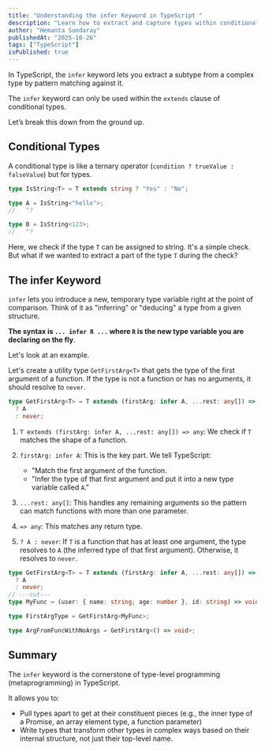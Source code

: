 ```yaml
---
title: "Understanding the infer Keyword in TypeScript "
description: "Learn how to extract and capture types within conditional types using the infer keyword."
author: "Hemanta Sundaray"
publishedAt: "2025-10-26"
tags: ["TypeScript"]
isPublished: true
---
```



In TypeScript, the `infer` keyword lets you extract a subtype from a complex type by pattern matching against it.

<Note>

The `infer` keyword can only be used within the `extends` clause of conditional types.

</Note>

Let’s break this down from the ground up.

## Conditional Types

A conditional type is like a ternary operator (`condition ? trueValue : falseValue`) but for types.

```ts twoslash title="TypeScript"
type IsString<T> = T extends string ? "Yes" : "No";

type A = IsString<"hello">;
//   ^?

type B = IsString<123>;
//   ^?
```

Here, we check if the type `T` can be assigned to string. It's a simple check. But what if we wanted to extract a part of the type `T` during the check?

## The infer Keyword

`infer` lets you introduce a new, temporary type variable right at the point of comparison. Think of it as "inferring" or "deducing" a type from a given structure.

**The syntax is `... infer R ...` where `R` is the new type variable you are declaring on the fly**.

Let's look at an example.

Let's create a utility type `GetFirstArg<T>` that gets the type of the first argument of a function. If the type is not a function or has no arguments, it should resolve to `never`.

```ts twoslash title="TypeScript"
type GetFirstArg<T> = T extends (firstArg: infer A, ...rest: any[]) => any
  ? A
  : never;
```

1. `T extends (firstArg: infer A, ...rest: any[]) => any`: We check if `T` matches the shape of a function.

2. `firstArg: infer A`: This is the key part. We tell TypeScript:
   - "Match the first argument of the function.
   - "Infer the type of that first argument and put it into a new type variable called `A`."

3. `...rest: any[]`: This handles any remaining arguments so the pattern can match functions with more than one parameter.

4. `=> any`: This matches any return type.

5. `? A : never`: If `T` is a function that has at least one argument, the type resolves to `A` (the inferred type of that first argument). Otherwise, it resolves to `never`.

```ts twoslash title="TypeScript"
type GetFirstArg<T> = T extends (firstArg: infer A, ...rest: any[]) => any
  ? A
  : never;
// ---cut---
type MyFunc = (user: { name: string; age: number }, id: string) => void;

type FirstArgType = GetFirstArg<MyFunc>;

type ArgFromFuncWithNoArgs = GetFirstArg<() => void>;
```

## Summary

The `infer` keyword is the cornerstone of type-level programming (metaprogramming) in TypeScript.

It allows you to:

- Pull types apart to get at their constituent pieces (e.g., the inner type of a Promise, an array element type, a function parameter)
- Write types that transform other types in complex ways based on their internal structure, not just their top-level name.
